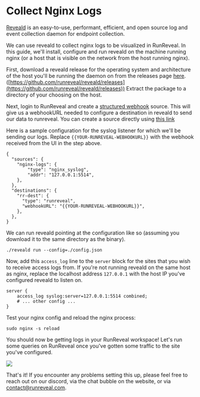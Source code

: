 # Collect Nginx Logs

[Reveald](https://github.com/runreveal/reveald) is an easy-to-use, performant,
efficient, and open source log and event collection daemon for endpoint
collection.

We can use reveald to collect nginx logs to be visualized in RunReveal.  In this
guide, we'll install, configure and run reveald on the machine running nginx (or
a host that is visible on the network from the host running nginx).

First, download a reveald release for the operating system and architecture of
the host you'll be running the daemon on from the releases page
[here](https://github.com/runreveal/reveald/releases).
([https://github.com/runreveal/reveald/releases](https://github.com/runreveal/reveald/releases))
Extract the package to a directory of your choosing on the host.

Next, login to RunReveal and create a [structured
webhook](/Sources/Webhook-Sources/Structured-Webhooks) source.  This will give
us a webhookURL needed to configure a destination in reveald to send our data to
runreveal.  You can create a source directly using [this
link](https://runreveal.com/dash/sources/add/structured-webhook)

Here is a sample configuration for the syslog listener for which we'll be
sending our logs.  Replace `{{YOUR-RUNREVEAL-WEBHOOKURL}}` with the webhook
received from the UI in the step above.

```
{
  "sources": {
    "nginx-logs": {
        "type": "nginx_syslog",
        "addr": "127.0.0.1:5514",
    },
  },
  "destinations": {
    "rr-dest": {
      "type": "runreveal",
      "webhookURL": "{{YOUR-RUNREVEAL-WEBHOOKURL}}",
    },
  },
}
```

We can run reveald pointing at the configuration like so (assuming you download
it to the same directory as the binary).

```
./reveald run --config=./config.json
```

Now, add this `access_log` line to the `server` block for the sites that you
wish to receive access logs from.  If you're not running reveald on the same
host as nginx, replace the localhost address `127.0.0.1` with the host IP you've
configured reveald to listen on.

```
server {
    access_log syslog:server=127.0.0.1:5514 combined;
    # ... other config ...
}
```

Test your nginx config and reload the nginx process:

```
sudo nginx -s reload
```

You should now be getting logs in your RunReveal workspace!  Let's run some
queries on RunReveal once you've gotten some traffic to the site you've
configured.

<img src="/nginx-2.png"/>

That's it!  If you encounter any problems setting this up, please feel free to
reach out on our discord, via the chat bubble on the website, or via
contact@runreveal.com.